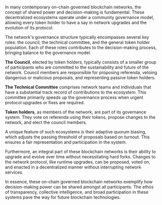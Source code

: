 In many contemporary on-chain governed blockchain networks, the concept of shared power and decision-making is fundamental. These decentralized ecosystems operate under a community governance model, allowing every token holder to have a say in network upgrades and the evolution of its protocol.

The network's governance structure typically encompasses several key roles: the council, the technical committee, and the general token holder population. Each of these roles contributes to the decision-making process, bringing balance to the governance model.

**The Council**, elected by token holders, typically consists of a smaller group of participants who are committed to the sustainability and future of the network. Council members are responsible for proposing referenda, vetoing dangerous or malicious proposals, and representing passive token holders.

**The Technical Committee** comprises network teams and individuals that have a substantial track record of contributions to the ecosystem. This committee primarily speeds up the governance process when urgent protocol upgrades or fixes are required.

**Token holders**, as members of the network, are part of its governance system. They vote on referenda using their tokens, propose changes to the network, and elect the council members. 

A unique feature of such ecosystems is their adaptive quorum biasing, which adjusts the passing threshold of proposals based on turnout. This ensures a fair representation and participation in the system.

Furthermore, an integral part of these blockchain networks is their ability to upgrade and evolve over time without necessitating hard forks. Changes to the network protocol, like runtime upgrades, can be proposed, voted on, and enacted in a decentralized manner without interrupting network services.

In essence, these on-chain governed blockchain networks exemplify how decision-making power can be shared amongst all participants. The ethos of transparency, collective intelligence, and broad participation in these systems pave the way for future blockchain technologies.
